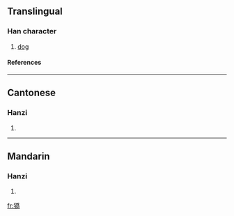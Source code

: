 ==Translingual==
===Han character===
{{Han char|rn=94|rad=犬|as=12|sn=15|four=4222<sub>7</sub>|canj=大竹竹大月 (KHHKB)}}
# [[dog]]
====References====
{{Han ref|kx=0719.040|dkj=20697|dj=1130.110|hdz=21368.100|uh=7362|ud=29538|bh=E6A1|bd=59041}}

----
==Cantonese==
===Hanzi===
{{yue-hanzi|jyut=|y=hiu1}}
# {{defn|Cantonese}}

----
==Mandarin==
===Hanzi===
{{cmn-hanzi|pin=[[huá]] ([[hua2]]), [[xiāo]] ([[xiao1]])|wg=hua<sup>2</sup>, hsiao<sup>1</sup>}}
# {{defn|Mandarin}}

[[fr:獢]]